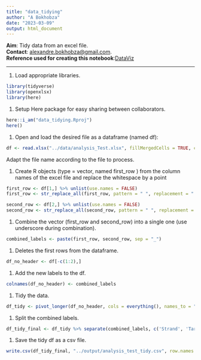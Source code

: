 ```yaml
---
title: "data_tidying"
author: "A Bokhobza"
date: "2023-03-09"
output: html_document
---
```


**Aim**: Tidy data from an excel file.\
**Contact**: [alexandre.bokhobza\@gmail.com](mailto:alexandre.bokhobza@gmail.com){.email}.\
**Reference used for creating this notebook**:[DataViz](https://joachimgoedhart.github.io/DataViz-protocols/read-and-reshape.html#tidy-data)

------------------------------------------------------------------------------

1. Load appropriate libraries.\

```r

library(tidyverse)
library(openxlsx)
library(here)

```

1. Setup Here package for easy sharing between collaborators.\

```r

here::i_am("data_tidying.Rproj")
here()

```

1. Open and load the desired file as a dataframe (named df):\

```r

df <- read.xlsx("../data/analysis_Test.xlsx", fillMergedCells = TRUE, colNames = FALSE )

```
Adapt the file name according to the file to process.\

1. Create R objects (type = vector, named first_row ) from the column names of the excel file and replace the whitespace by a point\

```r

first_row <- df[1,] %>% unlist(use.names = FALSE)
first_row <- str_replace_all(first_row, pattern = " ", replacement = ".")

second_row <- df[2,] %>% unlist(use.names = FALSE)
second_row <- str_replace_all(second_row, pattern = " ", replacement = ".")

```  

1. Combine the vector (first_row and second_row) into a single one (use underscore during combination).\

```r

combined_labels <- paste(first_row, second_row, sep = "_")

```

1. Deletes the first rows from the dataframe.\

```r

df_no_header <- df[-c(1:2),]

```

1. Add the new labels to the df.\

```r

colnames(df_no_header) <- combined_labels

```

1. Tidy the data.\

```r

df_tidy <- pivot_longer(df_no_header, cols = everything(), names_to = "combined_labels", values_to = "Intensity")

```

1. Split the combined labels.\

```r

df_tidy_final <- df_tidy %>% separate(combined_labels, c('Strand', 'Target'), sep = "_")

```

1. Save the tidy df as a csv file.\

```r

write.csv(df_tidy_final, "../output/analysis_test_tidy.csv", row.names = FALSE)

```

